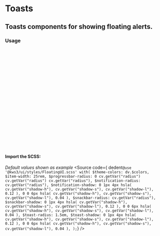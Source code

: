 
<Version />

# Toasts
## Toasts components for showing floating alerts.

<Meta of={Stories} />
<Canvas />
<Controls />


### Usage
```js
import { Toasts } from '@kws3/ui';

// Push toast like this
let {props, destroy} = Toasts.create({
  message: "I am a toast, butter me!...",
  position: "top",
  color: "info",
  beforeClose: (props) => {
    //do something here before close
  },
  afterClose: (props) => {
    //do something here after close
  },
});

// toast will close after duration expires
// or you can close it manually like this:
destroy();

//you can also close it like this:
Toasts.remove(props);
//where `props` is the from the output of Toasts.create()
```


#### Import the SCSS:
_Default values shown as example_
<Source
  code={ dedent`
    @use '@kws3/ui/styles/FloatingUI.scss' with(
      $theme-colors: dv.$colors,
      $item-width: 25rem,
      $progressbar-radius: 0 cv.getVar("radius") cv.getVar("radius")
        cv.getVar("radius"),
      $notification-radius: cv.getVar("radius"),
      $notification-shadow:
        0 1px 4px
          hsla(
            cv.getVar("shadow-h"),
            cv.getVar("shadow-s"),
            cv.getVar("shadow-l"),
            0.12
          ),
        0 0 6px
          hsla(
            cv.getVar("shadow-h"),
            cv.getVar("shadow-s"),
            cv.getVar("shadow-l"),
            0.04
          ),
      $snackbar-radius: cv.getVar("radius"),
      $snackbar-shadow:
        0 1px 4px
          hsla(
            cv.getVar("shadow-h"),
            cv.getVar("shadow-s"),
            cv.getVar("shadow-l"),
            0.12
          ),
        0 0 6px
          hsla(
            cv.getVar("shadow-h"),
            cv.getVar("shadow-s"),
            cv.getVar("shadow-l"),
            0.04
          ),
      $toast-radius: 1.5em,
      $toast-shadow:
        0 1px 4px
          hsla(
            cv.getVar("shadow-h"),
            cv.getVar("shadow-s"),
            cv.getVar("shadow-l"),
            0.12
          ),
        0 0 6px
          hsla(
            cv.getVar("shadow-h"),
            cv.getVar("shadow-s"),
            cv.getVar("shadow-l"),
            0.04
          ),
    );
  `}
/>